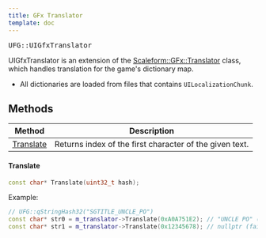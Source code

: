 ```yaml
---
title: GFx Translator
template: doc
---
```


<pre>UFG::UIGfxTranslator</pre>

UIGfxTranslator is an extension of the [Scaleform::GFx::Translator](https://help.autodesk.com/view/SCLFRM/ENU/?guid=__cpp_ref_01622_html) class, which handles translation for the game's dictionary map.
- All dictionaries are loaded from files that contains `UILocalizationChunk`.


## Methods

| Method | Description |
| ------ | ----------- |
| [Translate](#translate) | Returns index of the first character of the given text. |

#### Translate

```cpp
const char* Translate(uint32_t hash);
```

Example:
```cpp
// UFG::qStringHash32("SGTITLE_UNCLE_PO")
const char* str0 = m_translator->Translate(0xA0A751E2); // "UNCLE PO" (English Translation)
const char* str1 = m_translator->Translate(0x12345678); // nullptr (failed to find)
```